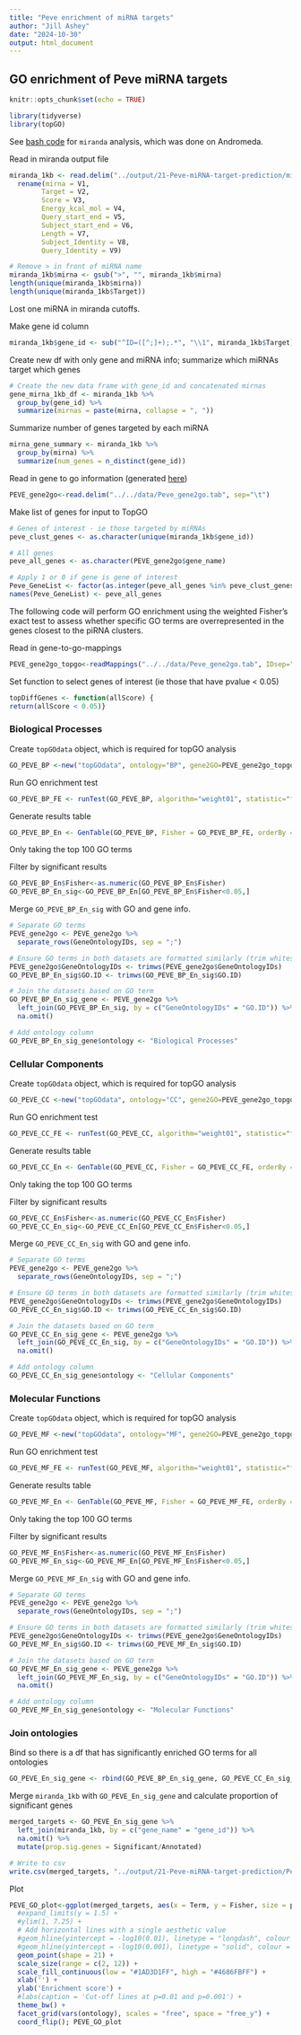 ```yaml
---
title: "Peve enrichment of miRNA targets"
author: "Jill Ashey"
date: "2024-10-30"
output: html_document
---
```


## GO enrichment of Peve miRNA targets

```r
knitr::opts_chunk$set(echo = TRUE)

library(tidyverse)
library(topGO)
```

See [bash code](https://github.com/JillAshey/JillAshey_Putnam_Lab_Notebook/blob/master/_posts/2024-06-15-e5-deepdive-miRNA-TargetPrediction.md) for `miranda` analysis, which was done on Andromeda. 

Read in miranda output file 
```r
miranda_1kb <- read.delim("../output/21-Peve-miRNA-target-prediction/miranda_strict_all_1kb_parsed_peve.txt", header = F) %>% 
  rename(mirna = V1,
        Target = V2, 
        Score = V3, 
        Energy_kcal_mol = V4, 
        Query_start_end = V5, 
        Subject_start_end = V6,
        Length = V7, 
        Subject_Identity = V8, 
        Query_Identity = V9)

# Remove > in front of miRNA name 
miranda_1kb$mirna <- gsub(">", "", miranda_1kb$mirna)
length(unique(miranda_1kb$mirna))
length(unique(miranda_1kb$Target))
```

Lost one miRNA in miranda cutoffs. 

Make gene id column
```r
miranda_1kb$gene_id <- sub("^ID=([^;]+);.*", "\\1", miranda_1kb$Target)
```

Create new df with only gene and miRNA info; summarize which miRNAs target which genes 
```r
# Create the new data frame with gene_id and concatenated mirnas
gene_mirna_1kb_df <- miranda_1kb %>%
  group_by(gene_id) %>%
  summarize(mirnas = paste(mirna, collapse = ", "))
```

Summarize number of genes targeted by each miRNA
```r
mirna_gene_summary <- miranda_1kb %>%
  group_by(mirna) %>%
  summarize(num_genes = n_distinct(gene_id))
```

Read in gene to go information (generated [here](https://github.com/urol-e5/deep-dive/blob/main/E-Peve/code/19-Peve-bedtools-closest.Rmd))
```r
PEVE_gene2go<-read.delim("../../data/Peve_gene2go.tab", sep="\t")
```

Make list of genes for input to TopGO
```r
# Genes of interest - ie those targeted by miRNAs 
peve_clust_genes <- as.character(unique(miranda_1kb$gene_id))

# All genes 
peve_all_genes <- as.character(PEVE_gene2go$gene_name)

# Apply 1 or 0 if gene is gene of interest 
Peve_GeneList <- factor(as.integer(peve_all_genes %in% peve_clust_genes))
names(Peve_GeneList) <- peve_all_genes
```

The following code will perform GO enrichment using the weighted Fisher's exact test to assess whether specific GO terms are overrepresented in the genes closest to the piRNA clusters. 

Read in gene-to-go-mappings
```r
PEVE_gene2go_topgo<-readMappings("../../data/Peve_gene2go.tab", IDsep=";", sep="\t")
```

Set function to select genes of interest (ie those that have pvalue < 0.05)
```r
topDiffGenes <- function(allScore) {
return(allScore < 0.05)}
```

### Biological Processes

Create `topGOdata` object, which is required for topGO analysis
```r
GO_PEVE_BP <-new("topGOdata", ontology="BP", gene2GO=PEVE_gene2go_topgo, allGenes=Peve_GeneList, annot = annFUN.gene2GO, geneSel=topDiffGenes)
```

Run GO enrichment test 
```r
GO_PEVE_BP_FE <- runTest(GO_PEVE_BP, algorithm="weight01", statistic="fisher")
```

Generate results table 
```r
GO_PEVE_BP_En <- GenTable(GO_PEVE_BP, Fisher = GO_PEVE_BP_FE, orderBy = "Fisher",  topNodes = 100, numChar = 51)
```
Only taking the top 100 GO terms 

Filter by significant results
```r
GO_PEVE_BP_En$Fisher<-as.numeric(GO_PEVE_BP_En$Fisher)
GO_PEVE_BP_En_sig<-GO_PEVE_BP_En[GO_PEVE_BP_En$Fisher<0.05,]
```

Merge `GO_PEVE_BP_En_sig` with GO and gene info. 
```r
# Separate GO terms 
PEVE_gene2go <- PEVE_gene2go %>%
  separate_rows(GeneOntologyIDs, sep = ";")

# Ensure GO terms in both datasets are formatted similarly (trim whitespaces)
PEVE_gene2go$GeneOntologyIDs <- trimws(PEVE_gene2go$GeneOntologyIDs)
GO_PEVE_BP_En_sig$GO.ID <- trimws(GO_PEVE_BP_En_sig$GO.ID)

# Join the datasets based on GO term
GO_PEVE_BP_En_sig_gene <- PEVE_gene2go %>%
  left_join(GO_PEVE_BP_En_sig, by = c("GeneOntologyIDs" = "GO.ID")) %>%
  na.omit()

# Add ontology column 
GO_PEVE_BP_En_sig_gene$ontology <- "Biological Processes"
```

### Cellular Components 

Create `topGOdata` object, which is required for topGO analysis
```r
GO_PEVE_CC <-new("topGOdata", ontology="CC", gene2GO=PEVE_gene2go_topgo, allGenes=Peve_GeneList, annot = annFUN.gene2GO, geneSel=topDiffGenes)
```

Run GO enrichment test 
```r
GO_PEVE_CC_FE <- runTest(GO_PEVE_CC, algorithm="weight01", statistic="fisher")
```

Generate results table 
```r
GO_PEVE_CC_En <- GenTable(GO_PEVE_CC, Fisher = GO_PEVE_CC_FE, orderBy = "Fisher",  topNodes = 100, numChar = 51)
```
Only taking the top 100 GO terms 

Filter by significant results
```r
GO_PEVE_CC_En$Fisher<-as.numeric(GO_PEVE_CC_En$Fisher)
GO_PEVE_CC_En_sig<-GO_PEVE_CC_En[GO_PEVE_CC_En$Fisher<0.05,]
```

Merge `GO_PEVE_CC_En_sig` with GO and gene info. 
```r
# Separate GO terms 
PEVE_gene2go <- PEVE_gene2go %>%
  separate_rows(GeneOntologyIDs, sep = ";")

# Ensure GO terms in both datasets are formatted similarly (trim whitespaces)
PEVE_gene2go$GeneOntologyIDs <- trimws(PEVE_gene2go$GeneOntologyIDs)
GO_PEVE_CC_En_sig$GO.ID <- trimws(GO_PEVE_CC_En_sig$GO.ID)

# Join the datasets based on GO term
GO_PEVE_CC_En_sig_gene <- PEVE_gene2go %>%
  left_join(GO_PEVE_CC_En_sig, by = c("GeneOntologyIDs" = "GO.ID")) %>%
  na.omit()

# Add ontology column 
GO_PEVE_CC_En_sig_gene$ontology <- "Cellular Components"
```

### Molecular Functions  

Create `topGOdata` object, which is required for topGO analysis
```r
GO_PEVE_MF <-new("topGOdata", ontology="MF", gene2GO=PEVE_gene2go_topgo, allGenes=Peve_GeneList, annot = annFUN.gene2GO, geneSel=topDiffGenes)
```

Run GO enrichment test 
```r
GO_PEVE_MF_FE <- runTest(GO_PEVE_MF, algorithm="weight01", statistic="fisher")
```


Generate results table 
```r
GO_PEVE_MF_En <- GenTable(GO_PEVE_MF, Fisher = GO_PEVE_MF_FE, orderBy = "Fisher",  topNodes = 100, numChar = 51)
```
Only taking the top 100 GO terms 

Filter by significant results
```r
GO_PEVE_MF_En$Fisher<-as.numeric(GO_PEVE_MF_En$Fisher)
GO_PEVE_MF_En_sig<-GO_PEVE_MF_En[GO_PEVE_MF_En$Fisher<0.05,]
```

Merge `GO_PEVE_MF_En_sig` with GO and gene info. 
```r
# Separate GO terms 
PEVE_gene2go <- PEVE_gene2go %>%
  separate_rows(GeneOntologyIDs, sep = ";")

# Ensure GO terms in both datasets are formatted similarly (trim whitespaces)
PEVE_gene2go$GeneOntologyIDs <- trimws(PEVE_gene2go$GeneOntologyIDs)
GO_PEVE_MF_En_sig$GO.ID <- trimws(GO_PEVE_MF_En_sig$GO.ID)

# Join the datasets based on GO term
GO_PEVE_MF_En_sig_gene <- PEVE_gene2go %>%
  left_join(GO_PEVE_MF_En_sig, by = c("GeneOntologyIDs" = "GO.ID")) %>%
  na.omit()

# Add ontology column 
GO_PEVE_MF_En_sig_gene$ontology <- "Molecular Functions"
```

### Join ontologies 

Bind so there is a df that has significantly enriched GO terms for all ontologies 
```r
GO_PEVE_En_sig_gene <- rbind(GO_PEVE_BP_En_sig_gene, GO_PEVE_CC_En_sig_gene, GO_PEVE_MF_En_sig_gene)
```

Merge `miranda_1kb` with `GO_PEVE_En_sig_gene` and calculate proportion of significant genes
```r
merged_targets <- GO_PEVE_En_sig_gene %>%
  left_join(miranda_1kb, by = c("gene_name" = "gene_id")) %>%
  na.omit() %>%
  mutate(prop.sig.genes = Significant/Annotated)

# Write to csv 
write.csv(merged_targets, "../output/21-Peve-miRNA-target-prediction/Peve_GO_en_sig_miRNA_targets.csv")
```

Plot 
```r
PEVE_GO_plot<-ggplot(merged_targets, aes(x = Term, y = Fisher, size = prop.sig.genes, fill = Fisher)) +
  #expand_limits(y = 1.5) +
  #ylim(1, 7.25) +
  # Add horizontal lines with a single aesthetic value
  #geom_hline(yintercept = -log10(0.01), linetype = "longdash", colour = "black", linewidth = .6) +
  #geom_hline(yintercept = -log10(0.001), linetype = "solid", colour = "black", linewidth = .6) +
  geom_point(shape = 21) + 
  scale_size(range = c(2, 12)) + 
  scale_fill_continuous(low = "#1AD3D1FF", high = "#4686FBFF") +
  xlab('') + 
  ylab('Enrichment score') +
  #labs(caption = 'Cut-off lines at p=0.01 and p=0.001') +
  theme_bw() +
  facet_grid(vars(ontology), scales = "free", space = "free_y") +
  coord_flip(); PEVE_GO_plot
```

